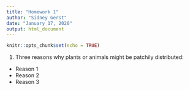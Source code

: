 ```yaml
---
title: "Homework 1"
author: "Sidney Gerst"
date: "January 17, 2020"
output: html_document
---
```


```r
knitr::opts_chunk$set(echo = TRUE)
```


1. Three reasons why plants or animals might be patchily distributed:
 + Reason 1
 + Reason 2
 + Reason 3


